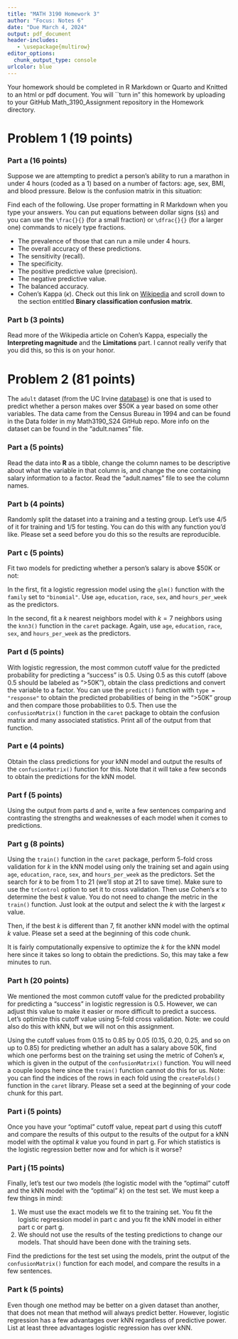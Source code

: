 ```yaml
---
title: "MATH 3190 Homework 3"
author: "Focus: Notes 6"
date: "Due March 4, 2024"
output: pdf_document
header-includes:
   - \usepackage{multirow}
editor_options: 
  chunk_output_type: console
urlcolor: blue
---
```


Your homework should be completed in R Markdown or Quarto and Knitted to an html or pdf document. You will ``turn in" this homework by uploading to your GitHub Math_3190_Assignment repository in the Homework directory.


# Problem 1 (19 points) 

### Part a (16 points)
Suppose we are attempting to predict a person's ability to run a marathon in under 4 hours (coded as a 1) based on a number of factors: age, sex, BMI, and blood pressure. Below is the confusion matrix in this situation:

\begin{table}[h]
\centering
\begin{tabular}{ccccc}
                           &                        & \multicolumn{2}{c}{Actual}                         &  \\
                           &                        & 1                       & 0                        &  \\ \cline{3-4}
\multirow{2}{*}{Predicted} & \multicolumn{1}{c|}{1} & \multicolumn{1}{c|}{58} & \multicolumn{1}{c|}{102} &  \\ \cline{3-4}
                           & \multicolumn{1}{c|}{0} & \multicolumn{1}{c|}{37} & \multicolumn{1}{c|}{217} &  \\ \cline{3-4}
\end{tabular}
\end{table}

Find each of the following. Use proper formatting in R Markdown when you type your answers. You can put equations between dollar signs (`$$`) and you can use the `\frac{}{}` (for a small fraction) or `\dfrac{}{}` (for a larger one) commands to nicely type fractions.

* The prevalence of those that can run a mile under 4 hours. 
* The overall accuracy of these predictions.
* The sensitivity (recall).
* The specificity.
* The positive predictive value (precision).
* The negative predictive value.
* The balanced accuracy. 
* Cohen's Kappa ($\kappa$). Check out this link on [Wikipedia](https://en.wikipedia.org/wiki/Cohen%27s_kappa) and scroll down to the section entitled **Binary classification confusion matrix**.


### Part b (3 points)
Read more of the Wikipedia article on Cohen's Kappa, especially the **Interpreting magnitude** and the **Limitations** part. I cannot really verify that you did this, so this is on your honor.



# Problem 2 (81 points)

The `adult` dataset (from the UC Irvine [database](https://archive.ics.uci.edu/dataset/2/adult)) is one that is used to predict whether a person makes over $50K a year based on some other variables. The data came from the Census Bureau in 1994 and can be found in the Data folder in my Math3190_S24 GitHub repo. More info on the dataset can be found in the "adult.names" file.

### Part a (5 points)
Read the data into **R** as a tibble, change the column names to be descriptive about what the variable in that column is, and change the one containing salary information to a factor. Read the "adult.names" file to see the column names.


### Part b (4 points)
Randomly split the dataset into a training and a testing group. Let's use 4/5 of it for training and 1/5 for testing. You can do this with any function you'd like. Please set a seed before you do this so the results are reproducible. 


### Part c (5 points)
Fit two models for predicting whether a person's salary is above $50K or not:

In the first, fit a logistic regression model using the `glm()` function with the `family` set to `"binomial"`. Use `age`, `education`, `race`, `sex`, and `hours_per_week` as the predictors. 

In the second, fit a $k$ nearest neighbors model with $k=7$ neighbors using the `knn3()` function in the `caret` package. Again, use `age`, `education`, `race`, `sex`, and `hours_per_week` as the predictors. 


### Part d (5 points)
With logistic regression, the most common cutoff value for the predicted probability for predicting a "success" is 0.5. Using 0.5 as this cutoff (above 0.5 should be labeled as ">50K"), obtain the class predictions and convert the variable to a factor. You can use the `predict()` function with `type = "response"` to obtain the predicted probabilities of being in the ">50K" group and then compare those probabilities to 0.5. Then use the `confusionMatrix()` function in the `caret` package to obtain the confusion matrix and many associated statistics. Print all of the output from that function.


### Part e (4 points)
Obtain the class predictions for your kNN model and output the results of the `confusionMatrix()` function for this. Note that it will take a few seconds to obtain the predictions for the kNN model.


### Part f (5 points)
Using the output from parts d and e, write a few sentences comparing and contrasting the strengths and weaknesses of each model when it comes to predictions.


### Part g (8 points)
Using the `train()` function in the `caret` package, perform 5-fold cross validation for $k$ in the kNN model using only the training set and again using `age`, `education`, `race`, `sex`, and `hours_per_week` as the predictors. Set the search for $k$ to be from 1 to 21 (we'll stop at 21 to save time). Make sure to use the `trControl` option to set it to cross validation. Then use Cohen's $\kappa$ to determine the best $k$ value. You do not need to change the metric in the `train()` function. Just look at the output and select the $k$ with the largest $\kappa$ value. 

Then, if the best $k$ is different than 7, fit another kNN model with the optimal $k$ value. Please set a seed at the beginning of this code chunk.

It is fairly computationally expensive to optimize the $k$ for the kNN model here since it takes so long to obtain the predictions. So, this may take a few minutes to run. 



### Part h (20 points)
We mentioned the most common cutoff value for the predicted probability for predicting a "success" in logistic regression is 0.5. However, we can adjust this value to make it easier or more difficult to predict a success. Let's optimize this cutoff value using 5-fold cross validation. Note: we could also do this with kNN, but we will not on this assignment.

Using the cutoff values from 0.15 to 0.85 by 0.05 (0.15, 0.20, 0.25, and so on up to 0.85) for predicting whether an adult has a salary above 50K, find which one performs best on the training set using the metric of Cohen's $\kappa$, which is given in the output of the `confusionMatrix()` function. You will need a couple loops here since the `train()` function cannot do this for us. Note: you can find the indices of the rows in each fold using the `createFolds()` function in the `caret` library. Please set a seed at the beginning of your code chunk for this part.


### Part i (5 points)
Once you have your "optimal" cutoff value, repeat part d using this cutoff and compare the results of this output to the results of the output for a kNN model with the optimal $k$ value you found in part g. For which statistics is the logistic regression better now and for which is it worse?


### Part j (15 points)
Finally, let's test our two models (the logistic model with the "optimal" cutoff and the kNN model with the "optimal" $k$) on the test set. We must keep a few things in mind:

1. We must use the exact models we fit to the training set. You fit the logistic regression model in part c and you fit the kNN model in either part c or part g.
2. We should not use the results of the testing predictions to change our models. That should have been done with the training sets.

Find the predictions for the test set using the models, print the output of the `confusionMatrix()` function for each model, and compare the results in a few sentences.


### Part k (5 points)
Even though one method may be better on a given dataset than another, that does not mean that method will always predict better. However, logistic regression has a few advantages over kNN regardless of predictive power. List at least three advantages logistic regression has over kNN.

